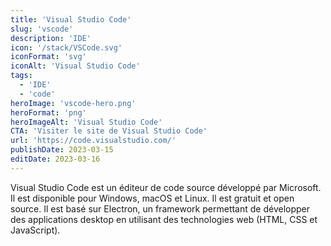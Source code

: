 ```yaml
---
title: 'Visual Studio Code'
slug: 'vscode'
description: 'IDE'
icon: '/stack/VSCode.svg'
iconFormat: 'svg'
iconAlt: 'Visual Studio Code'
tags:
  - 'IDE'
  - 'code'
heroImage: 'vscode-hero.png'
heroFormat: 'png'
heroImageAlt: 'Visual Studio Code'
CTA: 'Visiter le site de Visual Studio Code'
url: 'https://code.visualstudio.com/'
publishDate: 2023-03-15
editDate: 2023-03-16
---
```


Visual Studio Code est un éditeur de code source développé par Microsoft. Il est disponible pour Windows, macOS et Linux. Il est gratuit et open source. Il est basé sur Electron, un framework permettant de développer des applications desktop en utilisant des technologies web (HTML, CSS et JavaScript).
